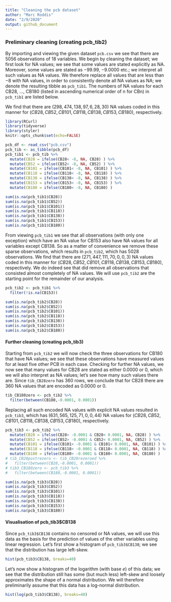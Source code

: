 ```yaml
---
title: "Cleaning the pcb dataset"
author: "Marc Roddis"
date: "2/9/2020"
output: github_document
---
```


### Preliminary cleaning (creating pcb_tib2)

By importing and viewing the given dataset `pcb.csv` we see that there are 5056 observations of 18 variables.  We begin by cleaning the dataset; we first look for NA values; we see that some values are stated explicitly as NA.  Moreover, some values are stated as $-99.99$, $-9.0000$ etc.; we interpret all such values as NA values.   We therefore replace all values that are less than $-8$ with NA values, in order to consistently denote all NA values as NA; we denote the resulting tibble as `pcb_tib1`. The numbers of NA values for each CB28, ..., CB180 (listed in ascending numerical order of n for CBn) in `pcb_tib1` are listed below.

We find that there are $(298, 474, 138, 97, 6, 28, 30)$  NA values coded in this manner for $(CB28, CB52, CB101, CB118, CB138, CB153, CB180)$, respectively.

```r
library(RCurl)
library(tidyverse)
library(styler)
knitr::opts_chunk$set(echo=FALSE)
```

```r
pcb_df <- read_csv("pcb.csv")
pcb_tib <- as_tibble(pcb_df)
pcb_tib1 <- pcb_tib %>%
  mutate(CB28 = ifelse(CB28< -8, NA, CB28) ) %>%
  mutate(CB52 = ifelse(CB52< -8, NA, CB52) ) %>%
  mutate(CB101 = ifelse(CB101< -8, NA, CB101) ) %>%
  mutate(CB118 = ifelse(CB118< -8, NA, CB118) ) %>%
  mutate(CB138 = ifelse(CB138< -8, NA, CB138) ) %>%
  mutate(CB153 = ifelse(CB153< -8, NA, CB153) ) %>%
  mutate(CB180 = ifelse(CB180< -8, NA, CB180) ) 
```

```r
sum(is.na(pcb_tib1$CB28))
sum(is.na(pcb_tib1$CB52))
sum(is.na(pcb_tib1$CB101))
sum(is.na(pcb_tib1$CB118))
sum(is.na(pcb_tib1$CB138))
sum(is.na(pcb_tib1$CB153))
sum(is.na(pcb_tib1$CB180))
```

From viewing `pcb_tib1` we see that all observations (with only one exception) which have an NA value for CB153 also have NA values for all variables except CB138.  So as a matter of convenience we remove these sparse observations, which results in `pcb_tib2`, which has 5028 observations.  We find that there are $(271, 447, 111, 70, 0, 0, 3)$  NA values coded in this manner for $(CB28, CB52, CB101, CB118, CB138, CB153, CB180)$, respectively.  We do indeed see that did remove all observations that consisted almost completely of NA values.   We will use `pcb_tib2` are the starting point for the remainder of our analysis. 

```r
pcb_tib2 <- pcb_tib1 %>%
  filter(!is.na(CB153))
```

```r
sum(is.na(pcb_tib2$CB28))
sum(is.na(pcb_tib2$CB52))
sum(is.na(pcb_tib2$CB101))
sum(is.na(pcb_tib2$CB118))
sum(is.na(pcb_tib2$CB138))
sum(is.na(pcb_tib2$CB153))
sum(is.na(pcb_tib2$CB180))
```

#### Further cleaning (creating pcb_tib3)

Starting from `pcb_tib2` we will now check the three observations for CB180 that have NA values; we see that these observations have measured values for at least five other PCB in each case.  Checking for further NA values, we now see that many values for CB28 are stated as either $0.0000$ or $0$, which we will also interpret as NA values; let's see how many such values there are.  Since `tib_CB28zero` has 360 rows, we conclude that for CB28 there are 360 NA values that are encoded as $0.0000$ or $0$.

```r
tib_CB180zero <- pcb_tib2 %>%
  filter(between(CB180,-0.0001, 0.0001))
```

Replacing all such encoded NA values with explicit NA values resulted in `pcb_tib3`, which has $(631, 565, 125, 71, 0, 0, 44)$  NA values for $(CB28, CB52, CB101, CB118, CB138, CB153, CB180)$, respectively.  

```r
pcb_tib3 <- pcb_tib2 %>%
  mutate(CB28 = ifelse(CB28> -0.0001 & CB28< 0.0001, NA, CB28) ) %>%
  mutate(CB52 = ifelse(CB52> -0.0001 & CB52< 0.0001, NA, CB52) ) %>%
  mutate(CB101 = ifelse(CB101> -0.0001 & CB101< 0.0001, NA, CB101) ) %>%
  mutate(CB118 = ifelse(CB118> -0.0001 & CB118< 0.0001, NA, CB118) ) %>%
  mutate(CB180 = ifelse(CB180> -0.0001 & CB180< 0.0001, NA, CB180) )
# tib_CB28postrezero <- tib_CB28rezeroed %>%
#   filter(between(CB28,-0.0001, 0.0001))
# tib3_CB180zero <- pcb_tib3 %>%
#   filter(between(CB180,-0.0001, 0.0001))
```

```r
sum(is.na(pcb_tib3$CB28))
sum(is.na(pcb_tib3$CB52))
sum(is.na(pcb_tib3$CB101))
sum(is.na(pcb_tib3$CB118))
sum(is.na(pcb_tib3$CB138))
sum(is.na(pcb_tib3$CB153))
sum(is.na(pcb_tib3$CB180))
```

#### Visualisation of pcb_tib3$CB138 

Since `pcb_tib3$CB138` contains no censored or NA values, we will use this data as the basis for the prediction of values of the other variables using linear regression.  Let's first show a histogram of `pcb_tib3$CB138`; we see that the distribution has large left-skew.

```r
hist(pcb_tib3$CB138, breaks=40)
```

Let's now show a histogram of the logarithm (with base $e$) of this data; we see that the distribution still has some (but much less) left-skew and loosely approximates the shape of a normal distribution.  We will therefore preliminarily assume that this data has a log-normal distribution.

```r
hist(log(pcb_tib3$CB138), breaks=40)
```


